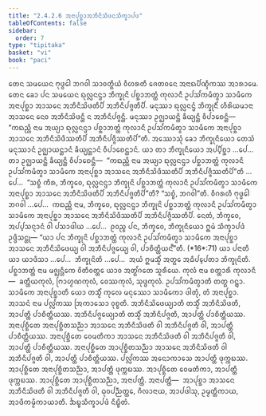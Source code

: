 ```yaml
---
title: "2.4.2.6 ᩋᨶᩣᨸᩩᨧ᩠ᨨᩣᩋᨽᩥᨶᩥᩈᩦᨴᨶᩈᩥᨠ᩠ᨡᩣᨸᨴ"
tableOfContents: false
sidebar:
  order: 7
type: "tipitaka"
basket: "vi"
book: "paci"
---
```



<DynamicBreadcrumb />

<Division number="859" book="paci">

<Paragraph number="2733" book="paci">
ᨲᩮᨶ ᩈᨾᨿᩮᨶ ᨻᩩᨴ᩠ᨵᩮᩤ ᨽᨣᩅᩤ ᩈᩣᩅᨲ᩠ᨳᩥᨿᩴ ᩅᩥᩉᩁᨲᩥ ᨩᩮᨲᩅᨶᩮ ᩋᨶᩣᨳᨸᩥᨱ᩠ᨯᩥᨠᩔ ᩋᩣᩁᩣᨾᩮ. ᨲᩮᨶ ᨡᩮᩣ ᨸᨶ ᩈᨾᨿᩮᨶ ᨳᩩᩃᩖᨶᨶ᩠ᨴᩣ ᨽᩥᨠ᩠ᨡᩩᨶᩦ ᨸᨧ᩠ᨨᩣᨽᨲ᩠ᨲᩴ ᨠᩩᩃᩣᨶᩥ ᩏᨸᩈᩘᨠᨾᩥᨲ᩠ᩅᩣ ᩈᩣᨾᩥᨠᩮ ᩋᨶᩣᨸᩩᨧ᩠ᨨᩣ ᩋᩣᩈᨶᩮ ᩋᨽᩥᨶᩥᩈᩦᨴᨲᩥᨸᩥ ᩋᨽᩥᨶᩥᨸᨩ᩠ᨩᨲᩥᨸᩥ. ᨾᨶᩩᩔᩣ ᨳᩩᩃᩖᨶᨶ᩠ᨴᩴ ᨽᩥᨠ᩠ᨡᩩᨶᩥᩴ ᩉᩥᩁᩦᨿᨾᩣᨶᩣ ᩋᩣᩈᨶᩮ ᨶᩮᩅ ᩋᨽᩥᨶᩥᩈᩦᨴᨶ᩠ᨲᩥ ᨶ ᩋᨽᩥᨶᩥᨸᨩ᩠ᨩᨶ᩠ᨲᩥ. ᨾᨶᩩᩔᩣ ᩏᨩ᩠ᨫᩣᨿᨶ᩠ᨲᩥ ᨡᩥᨿ᩠ᨿᨶ᩠ᨲᩥ ᩅᩥᨸᩣᨧᩮᨶ᩠ᨲᩥ—  “ᨠᨳᨬ᩠ᩉᩥ ᨶᩣᨾ ᩋᨿ᩠ᨿᩣ ᨳᩩᩃᩖᨶᨶ᩠ᨴᩣ ᨸᨧ᩠ᨨᩣᨽᨲ᩠ᨲᩴ ᨠᩩᩃᩣᨶᩥ ᩏᨸᩈᩘᨠᨾᩥᨲ᩠ᩅᩣ ᩈᩣᨾᩥᨠᩮ ᩋᨶᩣᨸᩩᨧ᩠ᨨᩣ ᩋᩣᩈᨶᩮ ᩋᨽᩥᨶᩥᩈᩦᨴᩥᩔᨲᩥᨸᩥ ᩋᨽᩥᨶᩥᨸᨩ᩠ᨩᩥᩔᨲᩥᨸᩦ”ᨲᩥ.
</Paragraph>

<Paragraph number="2734" book="paci">
ᩋᩔᩮᩣᩈᩩᩴ ᨡᩮᩣ ᨽᩥᨠ᩠ᨡᩩᨶᩥᨿᩮᩣ ᨲᩮᩈᩴ ᨾᨶᩩᩔᩣᨶᩴ ᩏᨩ᩠ᨫᩣᨿᨶ᩠ᨲᩣᨶᩴ ᨡᩥᨿ᩠ᨿᨶ᩠ᨲᩣᨶᩴ ᩅᩥᨸᩣᨧᩮᨶ᩠ᨲᩣᨶᩴ. ᨿᩣ ᨲᩣ ᨽᩥᨠ᩠ᨡᩩᨶᩥᨿᩮᩣ ᩋᨸ᩠ᨸᩥᨧ᩠ᨨᩣ …ᨸᩮ…  ᨲᩣ ᩏᨩ᩠ᨫᩣᨿᨶ᩠ᨲᩥ ᨡᩥᨿ᩠ᨿᨶ᩠ᨲᩥ ᩅᩥᨸᩣᨧᩮᨶ᩠ᨲᩥ—  “ᨠᨳᨬ᩠ᩉᩥ ᨶᩣᨾ ᩋᨿ᩠ᨿᩣ ᨳᩩᩃᩖᨶᨶ᩠ᨴᩣ ᨸᨧ᩠ᨨᩣᨽᨲ᩠ᨲᩴ ᨠᩩᩃᩣᨶᩥ ᩏᨸᩈᩘᨠᨾᩥᨲ᩠ᩅᩣ ᩈᩣᨾᩥᨠᩮ ᩋᨶᩣᨸᩩᨧ᩠ᨨᩣ ᩋᩣᩈᨶᩮ ᩋᨽᩥᨶᩥᩈᩦᨴᩥᩔᨲᩥᨸᩥ ᩋᨽᩥᨶᩥᨸᨩ᩠ᨩᩥᩔᨲᩥᨸᩦ”ᨲᩥ …ᨸᩮ…  “ᩈᨧ᩠ᨧᩴ ᨠᩥᩁ, ᨽᩥᨠ᩠ᨡᩅᩮ, ᨳᩩᩃᩖᨶᨶ᩠ᨴᩣ ᨽᩥᨠ᩠ᨡᩩᨶᩦ ᨸᨧ᩠ᨨᩣᨽᨲ᩠ᨲᩴ ᨠᩩᩃᩣᨶᩥ ᩏᨸᩈᩘᨠᨾᩥᨲ᩠ᩅᩣ ᩈᩣᨾᩥᨠᩮ ᩋᨶᩣᨸᩩᨧ᩠ᨨᩣ ᩋᩣᩈᨶᩮ ᩋᨽᩥᨶᩥᩈᩦᨴᨲᩥᨸᩥ ᩋᨽᩥᨶᩥᨸᨩ᩠ᨩᨲᩥᨸᩦ”ᨲᩥ? “ᩈᨧ᩠ᨧᩴ, ᨽᨣᩅᩤ”ᨲᩥ. ᩅᩥᨣᩁᩉᩥ ᨻᩩᨴ᩠ᨵᩮᩤ ᨽᨣᩅᩤ …ᨸᩮ…  ᨠᨳᨬ᩠ᩉᩥ ᨶᩣᨾ, ᨽᩥᨠ᩠ᨡᩅᩮ, ᨳᩩᩃᩖᨶᨶ᩠ᨴᩣ ᨽᩥᨠ᩠ᨡᩩᨶᩦ ᨸᨧ᩠ᨨᩣᨽᨲ᩠ᨲᩴ ᨠᩩᩃᩣᨶᩥ ᩏᨸᩈᩘᨠᨾᩥᨲ᩠ᩅᩣ ᩈᩣᨾᩥᨠᩮ ᩋᨶᩣᨸᩩᨧ᩠ᨨᩣ ᩋᩣᩈᨶᩮ ᩋᨽᩥᨶᩥᩈᩦᨴᩥᩔᨲᩥᨸᩥ ᩋᨽᩥᨶᩥᨸᨩ᩠ᨩᩥᩔᨲᩥᨸᩥ. ᨶᩮᨲᩴ, ᨽᩥᨠ᩠ᨡᩅᩮ, ᩋᨸ᩠ᨸᩈᨶ᩠ᨶᩣᨶᩴ ᩅᩤ ᨸᩈᩣᨴᩤᨿ …ᨸᩮ…  ᩑᩅᨬ᩠ᨧ ᨸᨶ, ᨽᩥᨠ᩠ᨡᩅᩮ, ᨽᩥᨠ᩠ᨡᩩᨶᩥᨿᩮᩣ ᩍᨾᩴ ᩈᩥᨠ᩠ᨡᩣᨸᨴᩴ ᩏᨴ᩠ᨴᩥᩈᨶ᩠ᨲᩩ—
</Paragraph>

</Division>
<Division number="860" book="paci">

<Paragraph number="2735" book="paci">
<Emphasis>“ᨿᩣ ᨸᨶ ᨽᩥᨠ᩠ᨡᩩᨶᩦ ᨸᨧ᩠ᨨᩣᨽᨲ᩠ᨲᩴ ᨠᩩᩃᩣᨶᩥ ᩏᨸᩈᩘᨠᨾᩥᨲ᩠ᩅᩣ ᩈᩣᨾᩥᨠᩮ ᩋᨶᩣᨸᩩᨧ᩠ᨨᩣ ᩋᩣᩈᨶᩮ ᩋᨽᩥᨶᩥᩈᩦᨴᩮᨿ᩠ᨿ ᩅᩤ ᩋᨽᩥᨶᩥᨸᨩ᩠ᨩᩮᨿ᩠ᨿ ᩅᩤ, ᨸᩣᨧᩥᨲ᩠ᨲᩥᨿᨶ᩺”</Emphasis>ᨲᩥ. (*16*:<Emphasis>71</Emphasis>)
</Paragraph>

</Division>
<Division number="861" book="paci">

<Paragraph number="2736" book="paci">
<Emphasis>ᨿᩣ ᨸᨶᩣ</Emphasis>ᨲᩥ ᨿᩣ ᨿᩣᨴᩥᩈᩣ …ᨸᩮ…  <Emphasis>ᨽᩥᨠ᩠ᨡᩩᨶᩦ</Emphasis>ᨲᩥ …ᨸᩮ…  ᩋᨿᩴ ᩍᨾᩈ᩠ᨾᩥᩴ ᩋᨲ᩠ᨳᩮ ᩋᨵᩥᨸ᩠ᨸᩮᨲᩣ ᨽᩥᨠ᩠ᨡᩩᨶᩦᨲᩥ.
</Paragraph>

<Paragraph number="2737" book="paci">
<Emphasis>ᨸᨧ᩠ᨨᩣᨽᨲ᩠ᨲᩴ</Emphasis> ᨶᩣᨾ ᨾᨩ᩠ᨫᨶ᩠ᩉᩥᨠᩮ ᩅᩦᨲᩥᩅᨲ᩠ᨲᩮ ᨿᩣᩅ ᩋᨲ᩠ᨳᩘᨣᨲᩮ ᩈᩪᩁᩥᨿᩮ.
</Paragraph>

<Paragraph number="2738" book="paci">
<Emphasis>ᨠᩩᩃᩴ</Emphasis> ᨶᩣᨾ ᨧᨲ᩠ᨲᩣᩁᩥ ᨠᩩᩃᩣᨶᩥ—  ᨡᨲ᩠ᨲᩥᨿᨠᩩᩃᩴ, ᨻᩕᩣᩉ᩠ᨾᨱᨠᩩᩃᩴ, ᩅᩮᩔᨠᩩᩃᩴ, ᩈᩩᨴ᩠ᨴᨠᩩᩃᩴ. <Emphasis>ᩏᨸᩈᩘᨠᨾᩥᨲ᩠ᩅᩣ</Emphasis>ᨲᩥ ᨲᨲ᩠ᨳ ᨣᨶ᩠ᨲ᩠ᩅᩣ.
</Paragraph>

<Paragraph number="2739" book="paci">
<Emphasis>ᩈᩣᨾᩥᨠᩮ ᩋᨶᩣᨸᩩᨧ᩠ᨨᩣ</Emphasis>ᨲᩥ ᨿᩮᩣ ᨲᩈ᩠ᨾᩥᩴ ᨠᩩᩃᩮ ᨾᨶᩩᩔᩮᩣ ᩈᩣᨾᩥᨠᩮᩣ ᨴᩤᨲᩩᩴ, ᨲᩴ ᩋᨶᩣᨸᩩᨧ᩠ᨨᩣ.
</Paragraph>

<Paragraph number="2740" book="paci">
<Emphasis>ᩋᩣᩈᨶᩴ</Emphasis> ᨶᩣᨾ ᨸᩃᩖᩘᨠᩔ ᩒᨠᩣᩈᩮᩣ ᩅᩩᨧ᩠ᨧᨲᩥ.
</Paragraph>

<Paragraph number="2741" book="paci">
<Emphasis>ᩋᨽᩥᨶᩥᩈᩦᨴᩮᨿ᩠ᨿᩣ</Emphasis>ᨲᩥ ᨲᩈ᩠ᨾᩥᩴ ᩋᨽᩥᨶᩥᩈᩦᨴᨲᩥ, ᩋᩣᨸᨲ᩠ᨲᩥ ᨸᩣᨧᩥᨲ᩠ᨲᩥᨿᩔ.
</Paragraph>

<Paragraph number="2742" book="paci">
<Emphasis>ᩋᨽᩥᨶᩥᨸᨩ᩠ᨩᩮᨿ᩠ᨿᩣ</Emphasis>ᨲᩥ ᨲᩈ᩠ᨾᩥᩴ ᩋᨽᩥᨶᩥᨸᨩ᩠ᨩᨲᩥ, ᩋᩣᨸᨲ᩠ᨲᩥ ᨸᩣᨧᩥᨲ᩠ᨲᩥᨿᩔ.
</Paragraph>

</Division>
<Division number="862" book="paci">

<Paragraph number="2743" book="paci">
ᩋᨶᩣᨸᩩᨧ᩠ᨨᩥᨲᩮ ᩋᨶᩣᨸᩩᨧ᩠ᨨᩥᨲᩈᨬ᩠ᨬᩣ ᩋᩣᩈᨶᩮ ᩋᨽᩥᨶᩥᩈᩦᨴᨲᩥ ᩅᩤ ᩋᨽᩥᨶᩥᨸᨩ᩠ᨩᨲᩥ ᩅᩤ, ᩋᩣᨸᨲ᩠ᨲᩥ ᨸᩣᨧᩥᨲ᩠ᨲᩥᨿᩔ. ᩋᨶᩣᨸᩩᨧ᩠ᨨᩥᨲᩮ ᩅᩮᨾᨲᩥᨠᩣ ᩋᩣᩈᨶᩮ ᩋᨽᩥᨶᩥᩈᩦᨴᨲᩥ ᩅᩤ ᩋᨽᩥᨶᩥᨸᨩ᩠ᨩᨲᩥ ᩅᩤ, ᩋᩣᨸᨲ᩠ᨲᩥ ᨸᩣᨧᩥᨲ᩠ᨲᩥᨿᩔ. ᩋᨶᩣᨸᩩᨧ᩠ᨨᩥᨲᩮ ᩋᩣᨸᩩᨧ᩠ᨨᩥᨲᩈᨬ᩠ᨬᩣ ᩋᩣᩈᨶᩮ ᩋᨽᩥᨶᩥᩈᩦᨴᨲᩥ ᩅᩤ ᩋᨽᩥᨶᩥᨸᨩ᩠ᨩᨲᩥ ᩅᩤ, ᩋᩣᨸᨲ᩠ᨲᩥ ᨸᩣᨧᩥᨲ᩠ᨲᩥᨿᩔ.
</Paragraph>

<Paragraph number="2744" book="paci">
ᨸᩃᩖᩘᨠᩔ ᩋᨶᩮᩣᨠᩣᩈᩮ ᩋᩣᨸᨲ᩠ᨲᩥ ᨴᩩᨠ᩠ᨠᨭᩔ. ᩋᩣᨸᩩᨧ᩠ᨨᩥᨲᩮ ᩋᨶᩣᨸᩩᨧ᩠ᨨᩥᨲᩈᨬ᩠ᨬᩣ, ᩋᩣᨸᨲ᩠ᨲᩥ ᨴᩩᨠ᩠ᨠᨭᩔ. ᩋᩣᨸᩩᨧ᩠ᨨᩥᨲᩮ ᩅᩮᨾᨲᩥᨠᩣ, ᩋᩣᨸᨲ᩠ᨲᩥ ᨴᩩᨠ᩠ᨠᨭᩔ. ᩋᩣᨸᩩᨧ᩠ᨨᩥᨲᩮ ᩋᩣᨸᩩᨧ᩠ᨨᩥᨲᩈᨬ᩠ᨬᩣ, ᩋᨶᩣᨸᨲ᩠ᨲᩥ.
</Paragraph>

</Division>
<Division number="863" book="paci">

<Paragraph number="2745" book="paci">
ᩋᨶᩣᨸᨲ᩠ᨲᩥ—  ᩋᩣᨸᩩᨧ᩠ᨨᩣ ᩋᩣᩈᨶᩮ ᩋᨽᩥᨶᩥᩈᩦᨴᨲᩥ ᩅᩤ ᩋᨽᩥᨶᩥᨸᨩ᩠ᨩᨲᩥ ᩅᩤ, ᨵᩩᩅᨸᨬ᩠ᨬᨲ᩠ᨲᩮ, ᨣᩥᩃᩣᨶᩣᨿ, ᩋᩣᨸᨴᩤᩈᩩ, ᩏᨾ᩠ᨾᨲ᩠ᨲᩥᨠᩣᨿ, ᩋᩣᨴᩥᨠᨾ᩠ᨾᩥᨠᩣᨿᩣᨲᩥ.

</Paragraph>
</Division>

<Paragraph number="2746" type="center" book="paci">
ᨨᨭ᩠ᨮᩈᩥᨠ᩠ᨡᩣᨸᨴᩴ ᨶᩥᨭ᩠ᨮᩥᨲᩴ.
</Paragraph>